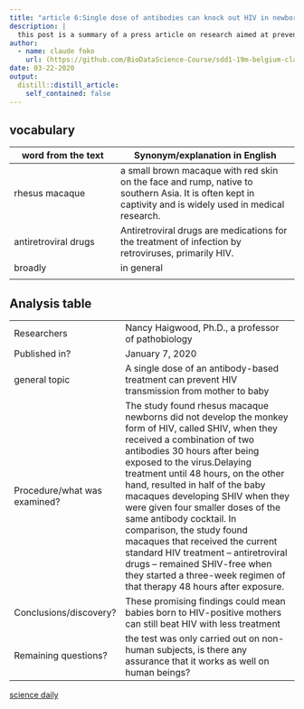 ```yaml
---
title: "article 6:Single dose of antibodies can knock out HIV in newborns"
description: |
  this post is a summary of a press article on research aimed at preventing mother-to-baby transmission of HIV.
author:
  - name: claude foko
    url: (https://github.com/BioDataScience-Course/sdd1-19m-belgium-claude.git)
date: 03-22-2020
output:
  distill::distill_article:
    self_contained: false
---
```

## vocabulary 


|word from the text | Synonym/explanation in English |
|-------------------|--------------------------------|
|  rhesus macaque   |  a small brown macaque with red skin on the face and rump, native to southern Asia. It is often kept in captivity and is widely used in medical research.                              |
| antiretroviral drugs |  Antiretroviral drugs are medications for the treatment of infection by retroviruses, primarily HIV.                               |
|  broadly          |   in general                   |
|                   |                                |

## Analysis table 

|                                |                                                               |
|--------------------------------|---------------------------------------------------------------|
| Researchers                    |    Nancy Haigwood, Ph.D., a professor of pathobiology                                                            |
| Published in?                  |    January 7, 2020                                            |
| general topic                  |     A single dose of an antibody-based treatment can prevent HIV transmission from mother to baby                                                          |
| Procedure/what was examined?   |   The study found rhesus macaque newborns did not develop the monkey form of HIV, called SHIV, when they received a combination of two antibodies 30 hours after being exposed to the virus.Delaying treatment until 48 hours, on the other hand, resulted in half of the baby macaques developing SHIV when they were given four smaller doses of the same antibody cocktail. In comparison, the study found macaques that received the current standard HIV treatment -- antiretroviral drugs -- remained SHIV-free when they started a three-week regimen of that therapy 48 hours after exposure.                                                            |
|  Conclusions/discovery?        | These promising findings could mean babies born to HIV-positive mothers can still beat HIV with less treatment                                                              |
|  Remaining questions?          | the test was only carried out on non-human subjects, is there any assurance that it works as well on human beings?                                                              |

[science daily](https://www.sciencedaily.com/releases/2019/09/190910134326.htm)


